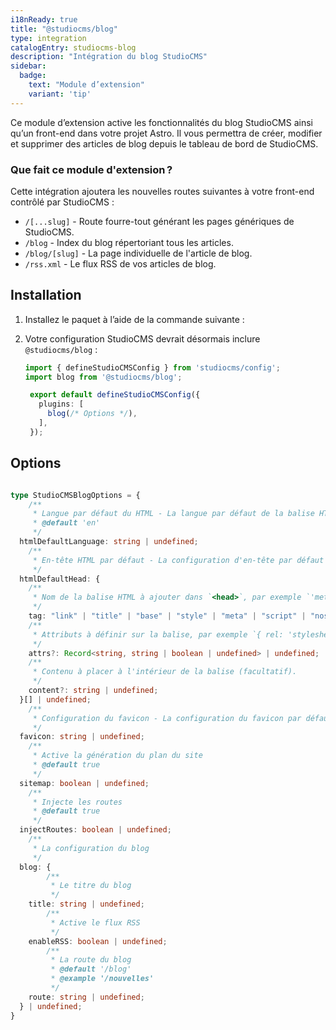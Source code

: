```yaml
---
i18nReady: true
title: "@studiocms/blog"
type: integration
catalogEntry: studiocms-blog
description: "Intégration du blog StudioCMS"
sidebar:
  badge: 
    text: "Module d’extension"
    variant: 'tip'
---
```



Ce module d’extension active les fonctionnalités du blog StudioCMS ainsi qu’un front-end dans votre projet Astro. Il vous permettra de créer, modifier et supprimer des articles de blog depuis le tableau de bord de StudioCMS.

### Que fait ce module d'extension ?

Cette intégration ajoutera les nouvelles routes suivantes à votre front-end contrôlé par StudioCMS :

- `/[...slug]` - Route fourre-tout générant les pages génériques de StudioCMS.
- `/blog` - Index du blog répertoriant tous les articles.
- `/blog/[slug]` - La page individuelle de l'article de blog.
- `/rss.xml` - Le flux RSS de vos articles de blog.

## Installation

1. Installez le paquet à l’aide de la commande suivante :

   <PackageManagers pkg="studiocms" type='run' args='add @studiocms/blog' />

2. Votre configuration StudioCMS devrait désormais inclure `@studiocms/blog` :

   ```ts twoslash title="studiocms.config.mjs" {2, 6}
   import { defineStudioCMSConfig } from 'studiocms/config';
   import blog from '@studiocms/blog';

    export default defineStudioCMSConfig({
      plugins: [
        blog(/* Options */),
      ],
    });
   ```

## Options

```ts

type StudioCMSBlogOptions = {
	/**
	 * Langue par défaut du HTML - La langue par défaut de la balise HTML
	 * @default 'en'
	 */
  htmlDefaultLanguage: string | undefined;
	/**
	 * En-tête HTML par défaut - La configuration d'en-tête par défaut pour le frontend
	 */
  htmlDefaultHead: {
    /** 
     * Nom de la balise HTML à ajouter dans `<head>`, par exemple `'meta'`, `'link'` ou `'script'`.
     */
    tag: "link" | "title" | "base" | "style" | "meta" | "script" | "noscript" | "template";
    /** 
     * Attributs à définir sur la balise, par exemple `{ rel: 'stylesheet', href: '/custom.css' }`.
     */
    attrs?: Record<string, string | boolean | undefined> | undefined;
    /** 
     * Contenu à placer à l'intérieur de la balise (facultatif).
     */
    content?: string | undefined;
  }[] | undefined;
	/**
	 * Configuration du favicon - La configuration du favicon par défaut pour le frontend
	 */
  favicon: string | undefined;
	/**
	 * Active la génération du plan du site
	 * @default true
	 */
  sitemap: boolean | undefined;
	/**
	 * Injecte les routes
	 * @default true
	 */
  injectRoutes: boolean | undefined;
	/**
	 * La configuration du blog
	 */
  blog: {
		/**
		 * Le titre du blog
		 */
    title: string | undefined;
		/**
		 * Active le flux RSS
		 */
    enableRSS: boolean | undefined;
		/**
		 * La route du blog
		 * @default '/blog'
		 * @example '/nouvelles'
		 */
    route: string | undefined;
  } | undefined;
}

```

